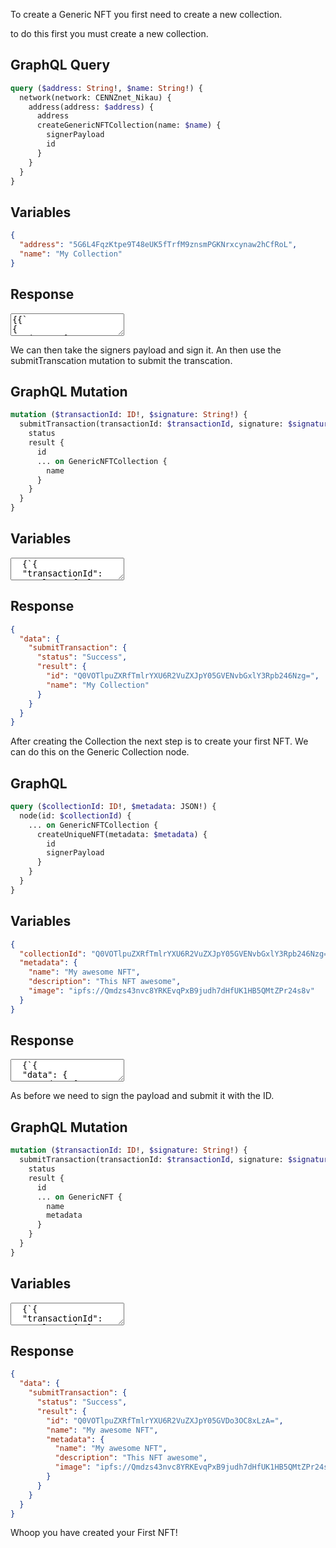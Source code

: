 To create a Generic NFT you first need to create a new collection.

to do this first you must create a new collection.

## GraphQL Query

```graphql
query ($address: String!, $name: String!) {
  network(network: CENNZnet_Nikau) {
    address(address: $address) {
      address
      createGenericNFTCollection(name: $name) {
        signerPayload
        id
      }
    }
  }
}
```

## Variables

```json
{
  "address": "5G6L4FqzKtpe9T48eUK5fTrfM9znsmPGKNrxcynaw2hCfRoL",
  "name": "My Collection"
}
```

## Response

<textarea>
{{`
{
  "data": {
    "network": {
      "address": {
        "address": "5G6L4FqzKtpe9T48eUK5fTrfM9znsmPGKNrxcynaw2hCfRoL",
        "createGenericNFTCollection": {
          "signerPayload": "0x1e01344d7920436f6c6c656374696f6e000000650100002d000000050000004d9337089848aa1aac7f6db23118c3844cfd99972c394521f62341ef1b6576124d9337089848aa1aac7f6db23118c3844cfd99972c394521f62341ef1b657612",
          "id": "Q0VOTlpuZXRfTmlrYXU6VHJhbnNhY3Rpb246R2VuZXJpY05GVENvbGxlY3Rpb246si4J4JIAzGa290SloNzTRohXJ6NsnRRdWtjlmJyYAU5NkzcImEiqGqx_bbIxGMOETP2Zlyw5RSH2I0HvG2V2EgAAAAAATZM3CJhIqhqsf22yMRjDhEz9mZcsOUUh9iNB7xtldhIeATRNeSBDb2xsZWN0aW9uAABlASBjZW5uem5ldDRjZW5uem5ldC1ub2RlAQAAAC0AAAAtAAAARN9qy2iZB2CbAwAAADfjl_x8kfXkAQAAAED-OtQB-JWaBAAAANK8mJfu0I8VAgAAAPeLJ4vlP0VMAgAAAGh61ErTfwPCAQAAAMvKJeOfFCOHAgAAAKs8BXIpH-uLAQAAAO2ZxayyXu31AgAAAON3zpEWvLXxAQAAALydiZBPW5I_AQAAAM7H-5YxR_CFAQAAAHnG2ibx1xgwAQAAADfIuxNQqaKoAQAAADfoNPQzmLotAQAAAP9APz5JQ4NoAQAAABjvWKO2e6dwAQAAAAUAAAAAAAAE"
        }
      }
    }
  }
}
`}}
</textarea>

We can then take the signers payload and sign it. An then use the submitTranscation mutation to submit the transcation.

## GraphQL Mutation

```graphql
mutation ($transactionId: ID!, $signature: String!) {
  submitTransaction(transactionId: $transactionId, signature: $signature) {
    status
    result {
      id
      ... on GenericNFTCollection {
        name
      }
    }
  }
}
```

## Variables

<textarea>
  {`{
  "transactionId": "Q0VOTlpuZXRfTmlrYXU6VHJhbnNhY3Rpb246R2VuZXJpY05GVENvbGxlY3Rpb246si4J4JIAzGa290SloNzTRohXJ6NsnRRdWtjlmJyYAU5NkzcImEiqGqx_bbIxGMOETP2Zlyw5RSH2I0HvG2V2EgAAAAAATZM3CJhIqhqsf22yMRjDhEz9mZcsOUUh9iNB7xtldhIeATRNeSBDb2xsZWN0aW9uAABlASBjZW5uem5ldDRjZW5uem5ldC1ub2RlAQAAAC0AAAAtAAAARN9qy2iZB2CbAwAAADfjl_x8kfXkAQAAAED-OtQB-JWaBAAAANK8mJfu0I8VAgAAAPeLJ4vlP0VMAgAAAGh61ErTfwPCAQAAAMvKJeOfFCOHAgAAAKs8BXIpH-uLAQAAAO2ZxayyXu31AgAAAON3zpEWvLXxAQAAALydiZBPW5I_AQAAAM7H-5YxR_CFAQAAAHnG2ibx1xgwAQAAADfIuxNQqaKoAQAAADfoNPQzmLotAQAAAP9APz5JQ4NoAQAAABjvWKO2e6dwAQAAAAUAAAAAAAAE",
  "signature": "0x01e8e5627d80d31326029e21f612f0feefa8869df1750df34973a095dc14704a7e664e4a3f12e585997cc939911b2a48ca9cecb5dd669b5c4d86a38feaed77e98d"
}`}
</textarea>

## Response

```json
{
  "data": {
    "submitTransaction": {
      "status": "Success",
      "result": {
        "id": "Q0VOTlpuZXRfTmlrYXU6R2VuZXJpY05GVENvbGxlY3Rpb246Nzg=",
        "name": "My Collection"
      }
    }
  }
}
```

After creating the Collection the next step is to create your first NFT. We can do this on the Generic Collection node.

## GraphQL

```graphql
query ($collectionId: ID!, $metadata: JSON!) {
  node(id: $collectionId) {
    ... on GenericNFTCollection {
      createUniqueNFT(metadata: $metadata) {
        id
        signerPayload
      }
    }
  }
}
```

## Variables

```json
{
  "collectionId": "Q0VOTlpuZXRfTmlrYXU6R2VuZXJpY05GVENvbGxlY3Rpb246Nzg=",
  "metadata": {
    "name": "My awesome NFT",
    "description": "This NFT awesome",
    "image": "ipfs://Qmdzs43nvc8YRKEvqPxB9judh7dHfUK1HB5QMtZPr24s8v"
  }
}
```

## Response

<textarea>
  {`{
  "data": {
    "node": {
      "createUniqueNFT": {
        "id": "Q0VOTlpuZXRfTmlrYXU6VHJhbnNhY3Rpb246R2VuZXJpY05GVDosi4J4JIAzGa290SloNzTRohXJ6NsnRRdWtjlmJyYAU5NkzcImEiqGqx_bbIxGMOETP2Zlyw5RSH2I0HvG2V2EgAAAAAATZM3CJhIqhqsf22yMRjDhEz9mZcsOUUh9iNB7xtldhIeAk4AAAAAAAHUaXBmczovL1FtU2F3dkR0ZnRObnJHelF2aWpreEpuMXNuMjZjWHljbzc1RmIyRHFVR3R5blgAaQEgY2VubnpuZXQ0Y2VubnpuZXQtbm9kZQEAAAAtAAAALQAAAETfastomQdgmwMAAAA345f8fJH15AEAAABA_jrUAfiVmgQAAADSvJiX7tCPFQIAAAD3iyeL5T9FTAIAAABoetRK038DwgEAAADLyiXjnxQjhwIAAACrPAVyKR_riwEAAADtmcWssl7t9QIAAADjd86RFry18QEAAAC8nYmQT1uSPwEAAADOx_uWMUfwhQEAAAB5xtom8dcYMAEAAAA3yLsTUKmiqAEAAAA36DT0M5i6LQEAAAD_QD8-SUODaAEAAAAY71ijtnuncAEAAAAFAAAAAAAABA",
        "signerPayload": "0x1e024e000000000001d4697066733a2f2f516d53617776447466744e6e72477a5176696a6b784a6e31736e3236635879636f37354662324471554774796e580000690100002d000000050000004d9337089848aa1aac7f6db23118c3844cfd99972c394521f62341ef1b6576124d9337089848aa1aac7f6db23118c3844cfd99972c394521f62341ef1b657612"
      }
    }
  }
}`}
</textarea>

As before we need to sign the payload and submit it with the ID.

## GraphQL Mutation

```graphql
mutation ($transactionId: ID!, $signature: String!) {
  submitTransaction(transactionId: $transactionId, signature: $signature) {
    status
    result {
      id
      ... on GenericNFT {
        name
        metadata
      }
    }
  }
}
```

## Variables

<textarea>
  {`{
  "transactionId": "Q0VOTlpuZXRfTmlrYXU6VHJhbnNhY3Rpb246R2VuZXJpY05GVDosi4J4JIAzGa290SloNzTRohXJ6NsnRRdWtjlmJyYAU5NkzcImEiqGqx_bbIxGMOETP2Zlyw5RSH2I0HvG2V2EgAAAAAATZM3CJhIqhqsf22yMRjDhEz9mZcsOUUh9iNB7xtldhIeAk4AAAAAAAHUaXBmczovL1FtU2F3dkR0ZnRObnJHelF2aWpreEpuMXNuMjZjWHljbzc1RmIyRHFVR3R5blgAbQEgY2VubnpuZXQ0Y2VubnpuZXQtbm9kZQEAAAAtAAAALQAAAETfastomQdgmwMAAAA345f8fJH15AEAAABA_jrUAfiVmgQAAADSvJiX7tCPFQIAAAD3iyeL5T9FTAIAAABoetRK038DwgEAAADLyiXjnxQjhwIAAACrPAVyKR_riwEAAADtmcWssl7t9QIAAADjd86RFry18QEAAAC8nYmQT1uSPwEAAADOx_uWMUfwhQEAAAB5xtom8dcYMAEAAAA3yLsTUKmiqAEAAAA36DT0M5i6LQEAAAD_QD8-SUODaAEAAAAY71ijtnuncAEAAAAFAAAAAAAABA",
  "signature": "0x018290ee8ed7abe91da8cc4af961f782fa2addc11b7b9a742c04c8e93e33e93a31c5b04af7d8910beda786df0eb1b86e8590d06406e1c558cba6c9e34d770afb89"
}`}
</textarea>

## Response

```json
{
  "data": {
    "submitTransaction": {
      "status": "Success",
      "result": {
        "id": "Q0VOTlpuZXRfTmlrYXU6R2VuZXJpY05GVDo3OC8xLzA=",
        "name": "My awesome NFT",
        "metadata": {
          "name": "My awesome NFT",
          "description": "This NFT awesome",
          "image": "ipfs://Qmdzs43nvc8YRKEvqPxB9judh7dHfUK1HB5QMtZPr24s8v"
        }
      }
    }
  }
}
```

Whoop you have created your First NFT!
